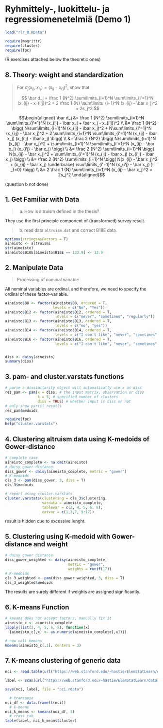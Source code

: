 # Ryhmittely-, luokittelu- ja regressiomenetelmiä (Demo 1)

```r
load("rlr_0.RData")
```

```r
require(magrittr)
require(cluster)
require(fpc)
```

(R exercises attached below the theoretic ones)

## 8. Theory: weight and standardization

<blockquote>
For $d_j(x_{ij},\ x_{i'j}) = (x_{ij} - x_{i'j})^2$, show that

$$
\bar d_j = \frac 1 {N^2} \sum\limits_{i=1}^N \sum\limits_{i'=1}^N (x_{ij} - x_{i'j})^2 =  
2 \frac 1 {N} \sum\limits_{i=1}^N  (x_{ij} - \bar x_j)^2 = 2s_j^2
$$
</blockquote>

$$\begin{aligned} \bar d_j
&= \frac 1 {N^2} \sum\limits_{i=1}^N \sum\limits_{i'=1}^N (x_{ij} - \bar x_j + \bar x_j - x_{i'j})^2
\\ &= \frac 1 {N^2} \bigg(
N\sum\limits_{i=1}^N (x_{ij} - \bar x_j)^2 +
N\sum\limits_{i'=1}^N (x_{i;j} - \bar x_j)^2 +
2 \sum\limits_{i=1}^N \sum\limits_{i'=1}^N (x_{ij} - \bar x_j) (x_{i'j} - \bar x_j)
\bigg)
\\ &= \frac 2 {N^2} \bigg(
N\sum\limits_{i=1}^N (x_{ij} - \bar x_j)^2 +
\sum\limits_{i=1}^N \sum\limits_{i'=1}^N (x_{ij} - \bar x_j) (x_{i'j} - \bar x_j) \bigg)
\\ &= \frac 2 {N^2} 
\sum\limits_{i=1}^N  \bigg( N(x_{ij} - \bar x_j)^2 +
\sum\limits_{i'=1}^N (x_{ij} - \bar x_j) (x_{i'j} - \bar x_j) \bigg)
\\ &= \frac 2 {N^2} 
\sum\limits_{i=1}^N  \bigg( N(x_{ij} - \bar x_j)^2 + (x_{ij} - \bar x_j)
\underbrace{ \sum\limits_{i'=1}^N  (x_{i'j} - \bar x_j) } _{=0} \bigg)
\\ &= 2 \frac 1 {N} \sum\limits_{i=1}^N  (x_{ij} - \bar x_j)^2 = 2s_j^2
\end{aligned}$$

(question b not done)

## 1. Get Familiar with Data

<blockquote>
a) How is altruism defined in the thesis?
</blockquote>

They use the first principle component of (transformed) survey result.

<blockquote>
b) read data <code>altruism.dat</code> and correct B18E data.
</blockquote>

```r
options(stringsAsFactors = T)
aineisto <- altruismi
str(aineisto)
aineisto$B18E[aineisto$B18E == 133.9] <- 13.9
```

## 2. Manipulate Data

<blockquote>
Processing of nominal variable 
</blockquote>

All nominal variables are ordinal, and therefore, we need to specify the ordinal of these factor-variable.

```r
aineisto$B8 <- factor(aineisto$B8, ordered = T,
                      levels = c("No", "Yes"))
aineisto$B12 <- factor(aineisto$B12, ordered = T,
                       levels = c("never", "sometimes", "regularly"))
aineisto$B13 <- factor(aineisto$B13, ordered = T,
                       levels = c("no", "yes"))
aineisto$B14 <- factor(aineisto$B14, ordered = T,
                       levels = c("I don't like", "never", "sometimes" ,"regularly"))
aineisto$B16 <- factor(aineisto$B16, ordered = T,
                       levels = c("I don't like", "never", "sometimes" ,"regularly"))


diss <- daisy(aineisto)
summary(diss)
```

## 3. pam- and cluster.varstats functions

```r
# parse a dissimilarity object will automatically use x as diss
res_pam <- pam(x = diss, # the input matrix, observation or diss
               k = 5, # specified number of clusters
               diss = TRUE) # whether input is diss or not
# only show partil resutls
res_pam$medoids
```

```r
require(fpc)
help("cluster.varstats")
```

## 4. Clustering altruism data using K-medoids of Gower-distance

```r
# complete case
aineisto_complete <- na.omit(aineisto)
# daisy gower distance
diss_gower <- daisy(aineisto_complete, metric = "gower")
# K-medoids
cls_3 <- pam(diss_gower, 3, diss = T)
cls_3$medoids
```

```r
# report using cluster.varstats
cluster.varstats(clustering = cls_3$clustering,
                 vardata = aineisto_complete,
                 tablevar = c(2, 4, 5, 6, 8),
                 catvar = c(1,3,7, 9:17))
```

result is hidden due to excessive lenght.

## 5. Clustering using K-medoid with Gower-distance and weight

```r
# daisy gower distance
diss_gower_weighted <- daisy(aineisto_complete, 
                             metric = "gower",
                             weights = runif(17))
# K-medoids
cls_3_weighted <- pam(diss_gower_weighted, 3, diss = T)
cls_3_weighted$medoids
```

The results are surely different if weights are assigned significantly.

## 6. K-means Function

```r
# kmeans does not accept factors, manually fix it
aineisto_c <- aineisto_complete
lapply(list(2, 4, 5, 6, 8), function(x)
  {aineisto_c[,x] <- as.numeric(aineisto_complete[,x])})

# now call kmeans
kmeans(aineisto_c[,1], centers = 3)
```

## 7. K-means clustering of generic data

```r
nci <- read.table(url("https://web.stanford.edu/~hastie/ElemStatLearn/datasets/nci.data.csv"), sep=",",row.names=1, header=TRUE)

label <- scan(url("https://web.stanford.edu/~hastie/ElemStatLearn/datasets/nci.label.txt"), what="char")

save(nci, label, file = "nci.rdata")
```

```r
  # transpose
nci_df <- data.frame(t(nci))
  # k-means
nci_k_means <- kmeans(nci_df, 3)
  # cross tab
table(label, nci_k_means$cluster)
```

